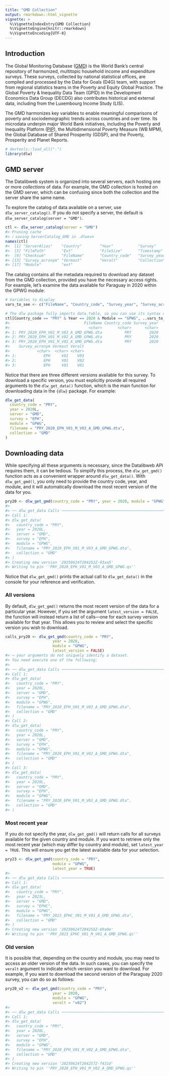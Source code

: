 ```yaml
---
title: "GMD Collection"
output: rmarkdown::html_vignette
vignette: >
  %\VignetteIndexEntry{GMD Collection}
  %\VignetteEngine{knitr::rmarkdown}
  %\VignetteEncoding{UTF-8}
---
```




## Introduction
The Global Monitoring Database ([GMD](https://worldbankgroup.sharepoint.com/:u:/r/sites/WBPoverty/SitePages/PublishingPages/Global-Monitoring-Database-GMD-02062020-093339.aspx?csf=1&web=1&e=dVCBX4)) is the World Bank’s central repository of harmonized, multitopic household income and expenditure surveys. These surveys, collected by national statistical offices, are compiled and processed by the Data for Goals (D4G) team, with support from regional statistics teams in the Poverty and Equity Global Practice. The Global Poverty & Inequality Data Team (GPID) in the Development Economics Data Group (DECDG) also contributes historical and external data, including from the Luxembourg Income Study (LIS).

The GMD harmonizes key variables to enable meaningful comparisons of poverty and sociodemographic trends across countries and over time. Its microdata underpin major World Bank initiatives, including the Poverty and Inequality Platform ([PIP](https://pip.worldbank.org/home)), the Multidimensional Poverty Measure (WB MPM), the Global Database of Shared Prosperity (GDSP), and the Poverty, Prosperity and Planet Reports.


``` r
# devtools::load_all(".")
library(dlw)
```

## GMD server

The Datalibweb system is organized into several servers, each hosting one or more *collections* of data. For example, the GMD collection is hosted on the GMD server, which can be confusing since both the collection and the server share the same name.

To explore the catalog of data available on a server, use `dlw_server_catalog()`. If you do not specify a server, the default is `dlw_server_catalog(server = "GMD")`.


``` r
ctl <- dlw_server_catalog(server = "GMD")
#> Pruning cache
#> ℹ saving ServerCatalog_GMD in .dlwevn
names(ctl)
#>  [1] "ServerAlias"    "Country"        "Year"           "Survey"        
#>  [5] "FilePath"       "Ext"            "FileSize"       "Timestamp"     
#>  [9] "Checksum"       "FileName"       "Country_code"   "Survey_year"   
#> [13] "Survey_acronym" "Vermast"        "Veralt"         "Collection"    
#> [17] "Module"         "ext"
```

The catalog contains all the metadata required to download any dataset from the GMD collection, provided you have the necessary access rights. For example, let’s examine the data available for Paraguay in 2020 within the GPWG module:


``` r
# Variables to display
vars_to_see <- c("FileName", "Country_code", "Survey_year", "Survey_acronym", "Vermast", "Veralt")

# The dlw package fully imports data.table, so you can use its syntax directly
ctl[Country_code == "PRY" & Year == 2020 & Module == "GPWG", ..vars_to_see]
#>                                 FileName Country_code Survey_year
#>                                   <char>       <char>      <char>
#> 1: PRY_2020_EPH_V01_M_V03_A_GMD_GPWG.dta          PRY        2020
#> 2: PRY_2020_EPH_V01_M_V02_A_GMD_GPWG.dta          PRY        2020
#> 3: PRY_2020_EPH_V01_M_V01_A_GMD_GPWG.dta          PRY        2020
#>    Survey_acronym Vermast Veralt
#>            <char>  <char> <char>
#> 1:            EPH     V01    V03
#> 2:            EPH     V01    V02
#> 3:            EPH     V01    V01
```

Notice that there are three different versions available for this survey. To download a specific version, you must explicitly provide all required arguments to the `dlw_get_data()` function, which is the main function for downloading data in the `{dlw}` package. For example:


``` r
dlw_get_data(
  country_code = "PRY",
  year = 2020L,
  server = "GMD",
  survey = "EPH",
  module = "GPWG",
  filename = "PRY_2020_EPH_V01_M_V03_A_GMD_GPWG.dta",
  collection = "GMD"
)
```

## Downloading data
While specifying all these arguments is necessary, since the Datalibweb API requires them, it can be tedious. To simplify this process, the `dlw_get_gmd()` function acts as a convenient wrapper around `dlw_get_data()`. With `dlw_get_gmd()`, you only need to provide the country code, year, and module, and it will automatically download the most recent version of the data for you.


``` r
pry20 <- dlw_get_gmd(country_code = "PRY", year = 2020, module = "GPWG")
#> 
#> ── dlw_get_data Calls ─────────────────────────────────────────────────────────
#> Call 1:
#> dlw_get_data(
#>   country_code = "PRY",
#>   year = 2020L,
#>   server = "GMD",
#>   survey = "EPH",
#>   module = "GPWG",
#>   filename = "PRY_2020_EPH_V01_M_V03_A_GMD_GPWG.dta",
#>   collection = "GMD"
#> )
#> Creating new version '20250624T204252Z-93aa5'
#> Writing to pin ''PRY_2020_EPH_V01_M_V03_A_GMD_GPWG.qs''
```

Notice that `dlw_get_gmd()` prints the actual call to `dlw_get_data()` in the console for your reference and verification.

### All versions
By default, `dlw_get_gmd()` returns the most recent version of the data for a particular year. However, if you set the argument `latest_version = FALSE`, the function will instead return a list of calls—one for each survey version available for that year. This allows you to review and select the specific version you wish to download.


``` r
calls_pry20 <- dlw_get_gmd(country_code = "PRY", 
                     year = 2020, 
                     module = "GPWG", 
                     latest_version = FALSE)
#> → your arguments do not uniquely identify a dataset.
#> You need execute one of the following:
#> 
#> ── dlw_get_data Calls ─────────────────────────────────────────────────────────
#> Call 1:
#> dlw_get_data(
#>   country_code = "PRY",
#>   year = 2020L,
#>   server = "GMD",
#>   survey = "EPH",
#>   module = "GPWG",
#>   filename = "PRY_2020_EPH_V01_M_V03_A_GMD_GPWG.dta",
#>   collection = "GMD"
#> )
#> Call 2:
#> dlw_get_data(
#>   country_code = "PRY",
#>   year = 2020L,
#>   server = "GMD",
#>   survey = "EPH",
#>   module = "GPWG",
#>   filename = "PRY_2020_EPH_V01_M_V02_A_GMD_GPWG.dta",
#>   collection = "GMD"
#> )
#> Call 3:
#> dlw_get_data(
#>   country_code = "PRY",
#>   year = 2020L,
#>   server = "GMD",
#>   survey = "EPH",
#>   module = "GPWG",
#>   filename = "PRY_2020_EPH_V01_M_V01_A_GMD_GPWG.dta",
#>   collection = "GMD"
#> )
```

### Most recent year
If you do not specify the year, `dlw_get_gmd()` will return calls for all surveys available for the given country and module. If you want to retrieve only the most recent year (which may differ by country and module), set `latest_year = TRUE`. This will ensure you get the latest available data for your selection.


``` r
pry23 <- dlw_get_gmd(country_code = "PRY", 
                     module = "GPWG", 
                     latest_year = TRUE)
#> 
#> ── dlw_get_data Calls ─────────────────────────────────────────────────────────
#> Call 1:
#> dlw_get_data(
#>   country_code = "PRY",
#>   year = 2023L,
#>   server = "GMD",
#>   survey = "EPHC",
#>   module = "GPWG",
#>   filename = "PRY_2023_EPHC_V01_M_V01_A_GMD_GPWG.dta",
#>   collection = "GMD"
#> )
#> Creating new version '20250624T204255Z-69a0e'
#> Writing to pin ''PRY_2023_EPHC_V01_M_V01_A_GMD_GPWG.qs''
```

### Old version
It is possible that, depending on the country and module, you may need to access an older version of the data. In such cases, you can specify the `veralt` argument to indicate which version you want to download. For example, if you want to download the second version of the Paraguay 2020 survey, you can do so as follows:

``` r
pry20_v2 <- dlw_get_gmd(country_code = "PRY", 
                     year = 2020, 
                     module = "GPWG",
                     veralt = "v02")
#> 
#> ── dlw_get_data Calls ─────────────────────────────────────────────────────────
#> Call 1:
#> dlw_get_data(
#>   country_code = "PRY",
#>   year = 2020L,
#>   server = "GMD",
#>   survey = "EPH",
#>   module = "GPWG",
#>   filename = "PRY_2020_EPH_V01_M_V02_A_GMD_GPWG.dta",
#>   collection = "GMD"
#> )
#> Creating new version '20250624T204257Z-f431d'
#> Writing to pin ''PRY_2020_EPH_V01_M_V02_A_GMD_GPWG.qs''
```

